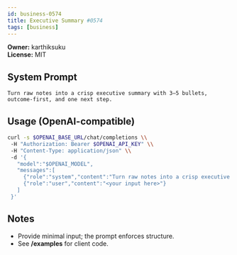 ```yaml
---
id: business-0574
title: Executive Summary #0574
tags: [business]
---
```


**Owner:** karthiksuku  
**License:** MIT

## System Prompt
```text
Turn raw notes into a crisp executive summary with 3–5 bullets, outcome-first, and one next step.
```

## Usage (OpenAI-compatible)
```bash
curl -s $OPENAI_BASE_URL/chat/completions \\
 -H "Authorization: Bearer $OPENAI_API_KEY" \\
 -H "Content-Type: application/json" \\
 -d '{
   "model":"$OPENAI_MODEL",
   "messages":[
     {"role":"system","content":"Turn raw notes into a crisp executive summary with 3–5 bullets, outcome-first, and one next step."},
     {"role":"user","content":"<your input here>"}
   ]
 }'
```

## Notes
- Provide minimal input; the prompt enforces structure.
- See **/examples** for client code.
